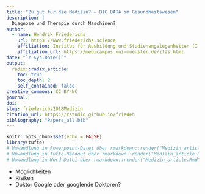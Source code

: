 ```yaml
---
title: "Zu gut für die Medizin? – BIG DATA im Gesundheitswesen"
description: |
  Diagnose und Therapie durch Maschinen?
author:
  - name: Hendrik Friederichs
    url: https://www.friederichs.science
    affiliation: Institut für Ausbildung und Studienangelegenheiten (IfAS) der Medizinischen Fakultät Münster
    affiliation_url: https://medicampus.uni-muenster.de/ifas.html
date: "`r Sys.Date()`"
output: 
  radix::radix_article:
    toc: true
    toc_depth: 2
    self_contained: false
creative_commons: CC BY-NC
journal:
doi:
slug: friederichs2018Medizin
citation_url: https://rstudio.github.io/friedeh
bibliography: "Papers_all.bib"
---
```


```r
knitr::opts_chunk$set(echo = FALSE)
library(tufte)
# Umwandlung in Powerpoint-Datei über rmarkdown::render("Medizin_article.Rmd", output_format = "powerpoint_presentation", output_options = list(reference_doc = "my-styles.pptx"))
# Umwandlung in Tufte-Handout über rmarkdown::render("Medizin_article.Rmd", output_format = "tufte_handout")
# Umwandlung in Word-Datei über rmarkdown::render("Medizin_article.Rmd", output_format = "word_document")
```

* Möglichkeiten
* Risiken
* Doktor Google oder googlende Doktoren?





